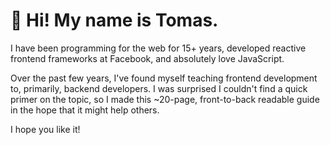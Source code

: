 
<Hero />

# 👋 Hi! My name is Tomas.

I have been programming for the web for 15+ years, developed reactive frontend frameworks at Facebook, and absolutely love JavaScript.  

Over the past few years, I've found myself teaching frontend development to, primarily, backend developers. I was surprised I couldn't find a quick primer on the topic, so I made this ~20-page, front-to-back readable guide in the hope that it might help others. 

I hope you like it! 
